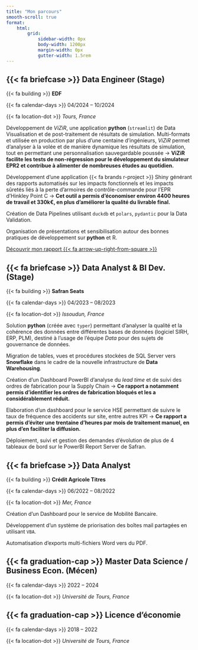 ```yaml
---
title: "Mon parcours"
smooth-scroll: true
format: 
    html:
        grid:
            sidebar-width: 0px
            body-width: 1200px
            margin-width: 0px
            gutter-width: 1.5rem
---
```


::: {.timeline}

::: {.timeline-event}
::: {.timeline-point .bg_2}
:::
::: {.timeline-content}
::: {.timeline-border .bg_2}
:::
::: {.timeline-description}

## {{< fa briefcase >}} Data Engineer (Stage)

{{< fa building >}} **EDF**

{{< fa calendar-days >}} 04/2024 -- 10/2024

{{< fa location-dot >}} *Tours, France*

Développement de *ViZiR*, une application **python** (`streamlit`) de Data Visualisation et de post-traitement de résultats de simulation. Multi-formats et utilisée en production par plus d'une centaine d'ingénieurs, *ViZiR* permet d'analyser à la volée et de manière dynamique les résultats de simulation, tout en permettant une personnalisation sauvegardable poussée $\rightarrow$ **ViZiR facilite les tests de non-régression pour le développement du simulateur EPR2 et contribue à alimenter de nombreuses études au quotidien.**

Développement d'une application {{< fa brands r-project >}} Shiny générant des rapports automatisés sur les impacts fonctionnels et les impacts sûretés liés à la perte d'armoires de contrôle-commande pour l'EPR d'Hinkley Point C $\rightarrow$ **Cet outil a permis d'économiser environ 4400 heures de travail et 330k€, en plus d'améliorer la qualité du livrable final.**

Création de Data Pipelines utilisant `duckdb` et `polars`, `pydantic` pour la Data Validation.

Organisation de présentations et sensibilisation autour des bonnes pratiques de développement sur **python** et R.

[Découvrir mon rapport {{< fa arrow-up-right-from-square >}}](assets/Internship_Report_EDF.pdf){.btn .btn-outline-primary .btn role="button" .center}

:::
:::
:::

::: {.timeline-event}
::: {.timeline-point .bg_3}
:::
::: {.timeline-content}
::: {.timeline-border .bg_3}
:::
::: {.timeline-description}

## {{< fa briefcase >}} Data Analyst & BI Dev. (Stage)

{{< fa building >}} **Safran Seats**

{{< fa calendar-days >}} 04/2023 -- 08/2023

{{< fa location-dot >}} *Issoudun, France*

Solution **python** (créée avec `typer`) permettant d'analyser la qualité et la cohérence des données entre différentes bases de données (logiciel SIRH, ERP, PLM), destiné à l'usage de l'équipe *Data* pour des sujets de gouvernance de données.

Migration de tables, vues et procédures stockées de SQL Server vers [**Snowflake**]{class="snowflake-color"} dans le cadre de la nouvelle infrastructure de **Data Warehousing**.

Création d'un Dashboard PowerBI d'analyse du *lead time* et de suivi des ordres de fabrication pour la Supply Chain $\rightarrow$ **Ce rapport a notamment permis d'identifier les ordres de fabrication bloqués et les a considérablement réduit.**

Elaboration d'un dashboard pour le service HSE permettant de suivre le taux de fréquence des accidents sur site, entre autres KPI $\rightarrow$ **Ce rapport a permis d'éviter une trentaine d'heures par mois de traitement manuel, en plus d'en faciliter la diffusion.**

Déploiement, suivi et gestion des demandes d'évolution de plus de 4 tableaux de bord sur le PowerBI Report Server de Safran. 

:::
:::
:::

::: {.timeline-event}
::: {.timeline-point .bg_4}
:::
::: {.timeline-content}
::: {.timeline-border .bg_4}
:::
::: {.timeline-description}

## {{< fa briefcase >}} Data Analyst

{{< fa building >}} **Crédit Agricole Titres**

{{< fa calendar-days >}} 06/2022 -- 08/2022

{{< fa location-dot >}} *Mer, France*

Création d'un Dashboard pour le service de Mobilité Bancaire.

Développement d'un système de priorisation des boîtes mail partagées en utilisant `VBA`.

Automatisation d'exports multi-fichiers Word vers du PDF.

:::
:::
:::

::: {.timeline-event}
::: {.timeline-point .bg_5}
:::
::: {.timeline-content}
::: {.timeline-border .bg_5}
:::
::: {.timeline-description}

## {{< fa graduation-cap >}} Master Data Science / Business Econ. (Mécen)

{{< fa calendar-days >}} 2022 -- 2024

{{< fa location-dot >}} *Université de Tours, France*


:::
:::
:::


::: {.timeline-event}
::: {.timeline-point .bg_6}
:::
::: {.timeline-content}
::: {.timeline-border .bg_6}
:::
::: {.timeline-description}

## {{< fa graduation-cap >}} Licence d'économie

{{< fa calendar-days >}} 2018 -- 2022

{{< fa location-dot >}} *Université de Tours, France*


:::
:::
:::

:::